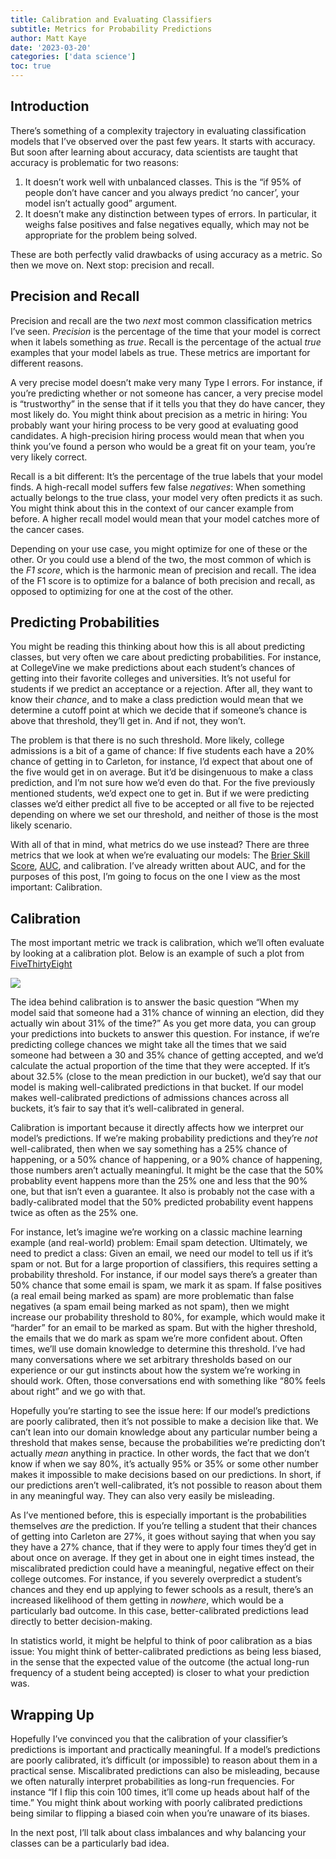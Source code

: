```yaml
---
title: Calibration and Evaluating Classifiers
subtitle: Metrics for Probability Predictions
author: Matt Kaye
date: '2023-03-20'
categories: ['data science']
toc: true
---
```


## Introduction

There's something of a complexity trajectory in evaluating classification models that I've observed over the past few years. It starts with accuracy. But soon after learning about accuracy, data scientists are taught that accuracy is problematic for two reasons:

1. It doesn't work well with unbalanced classes. This is the "if 95% of people don't have cancer and you always predict 'no cancer', your model isn't actually good" argument.
2. It doesn't make any distinction between types of errors. In particular, it weighs false positives and false negatives equally, which may not be appropriate for the problem being solved.

These are both perfectly valid drawbacks of using accuracy as a metric. So then we move on. Next stop: precision and recall.

## Precision and Recall

Precision and recall are the two _next_ most common classification metrics I've seen. *Precision* is the percentage of the time that your model is correct when it labels something as *true*. Recall is the percentage of the actual *true* examples that your model labels as true. These metrics are important for different reasons.

A very precise model doesn't make very many Type I errors. For instance, if you're predicting whether or not someone has cancer, a very precise model is "trustworthy" in the sense that if it tells you that they do have cancer, they most likely do. You might think about precision as a metric in hiring: You probably want your hiring process to be very good at evaluating good candidates. A high-precision hiring process would mean that when you think you've found a person who would be a great fit on your team, you're very likely correct.

Recall is a bit different: It's the percentage of the true labels that your model finds. A high-recall model suffers few false _negatives_: When something actually belongs to the true class, your model very often predicts it as such. You might think about this in the context of our cancer example from before. A higher recall model would mean that your model catches more of the cancer cases.

Depending on your use case, you might optimize for one of these or the other. Or you could use a blend of the two, the most common of which is the *F1 score*, which is the harmonic mean of precision and recall. The idea of the F1 score is to optimize for a balance of both precision and recall, as opposed to optimizing for one at the cost of the other.

## Predicting Probabilities

You might be reading this thinking about how this is all about predicting classes, but very often we care about predicting probabilities. For instance, at CollegeVine we make predictions about each student's chances of getting into their favorite colleges and universities. It's not useful for students if we predict an acceptance or a rejection. After all, they want to know their _chance_, and to make a class prediction would mean that we determine a cutoff point at which we decide that if someone's chance is above that threshold, they'll get in. And if not, they won't. 

The problem is that there is no such threshold. More likely, college admissions is a bit of a game of chance: If five students each have a 20% chance of getting in to Carleton, for instance, I'd expect that about one of the five would get in on average. But it'd be disingenuous to make a class prediction, and I'm not sure how we'd even do that. For the five previously mentioned students, we'd expect one to get in. But if we were predicting classes we'd either predict all five to be accepted or all five to be rejected depending on where we set our threshold, and neither of those is the most likely scenario.

With all of that in mind, what metrics do we use instead? There are three metrics that we look at when we're evaluating our models: The [Brier Skill Score](https://en.wikipedia.org/wiki/Brier_score), [AUC](https://matthewrkaye.com/posts/2023-03-09-on-auc-roc/), and calibration. I've already written about AUC, and for the purposes of this post, I'm going to focus on the one I view as the most important: Calibration.

## Calibration

The most important metric we track is calibration, which we'll often evaluate by looking at a calibration plot. Below is an example of such a plot from [FiveThirtyEight](https://projects.fivethirtyeight.com/checking-our-work/us-senate-elections/)

![](fivethirtyeight-calibration.png)

The idea behind calibration is to answer the basic question "When my model said that someone had a 31% chance of winning an election, did they actually win about 31% of the time?" As you get more data, you can group your predictions into buckets to answer this question. For instance, if we're predicting college chances we might take all the times that we said someone had between a 30 and 35% chance of getting accepted, and we'd calculate the actual proportion of the time that they were accepted. If it's about 32.5% (close to the mean prediction in our bucket), we'd say that our model is making well-calibrated predictions in that bucket. If our model makes well-calibrated predictions of admissions chances across all buckets, it's fair to say that it's well-calibrated in general.

Calibration is important because it directly affects how we interpret our model's predictions. If we're making probability predictions and they're _not_ well-calibrated, then when we say something has a 25% chance of happening, or a 50% chance of happening, or a 90% chance of happening, those numbers aren't actually meaningful. It might be the case that the 50% probablity event happens more than the 25% one and less that the 90% one, but that isn't even a guarantee. It also is probably not the case with a badly-calibrated model that the 50% predicted probability event happens twice as often as the 25% one.

For instance, let's imagine we're working on a classic machine learning example (and real-world) problem: Email spam detection. Ultimately, we need to predict a class: Given an email, we need our model to tell us if it's spam or not. But for a large proportion of classifiers, this requires setting a probability threshold. For instance, if our model says there's a greater than 50% chance that some email is spam, we mark it as spam. If false positives (a real email being marked as spam) are more problematic than false negatives (a spam email being marked as not spam), then we might increase our probability threshold to 80%, for example, which would make it "harder" for an email to be marked as spam. But with the higher threshold, the emails that we do mark as spam we're more confident about. Often times, we'll use domain knowledge to determine this threshold. I've had many conversations where we set arbitrary thresholds based on our experience or our gut instincts about how the system we're working in should work. Often, those conversations end with something like "80% feels about right" and we go with that.

Hopefully you're starting to see the issue here: If our model's predictions are poorly calibrated, then it's not possible to make a decision like that. We can't lean into our domain knowledge about any particular number being a threshold that makes sense, because the probabilities we're predicting don't actually _mean_ anything in practice. In other words, the fact that we don't know if when we say 80%, it's actually 95% or 35% or some other number makes it impossible to make decisions based on our predictions. In short, if our predictions aren't well-calibrated, it's not possible to reason about them in any meaningful way. They can also very easily be misleading.

As I've mentioned before, this is especially important is the probabilities themselves _are_ the prediction. If you're telling a student that their chances of getting into Carleton are 27%, it goes without saying that when you say they have a 27% chance, that if they were to apply four times they'd get in about once on average. If they get in about one in eight times instead, the miscalibrated prediction could have a meaningful, negative effect on their college outcomes. For instance, if you severely overpredict a student's chances and they end up applying to fewer schools as a result, there's an increased likelihood of them getting in _nowhere_, which would be a particularly bad outcome. In this case, better-calibrated predictions lead directly to better decision-making. 

In statistics world, it might be helpful to think of poor calibration as a bias issue: You might think of better-calibrated predictions as being less biased, in the sense that the expected value of the outcome (the actual long-run frequency of a student being accepted) is closer to what your prediction was.

## Wrapping Up

Hopefully I've convinced you that the calibration of your classifier's predictions is important and practically meaningful. If a model's predictions are poorly calibrated, it's difficult (or impossible) to reason about them in a practical sense. Miscalibrated predictions can also be misleading, because we often naturally interpret probabilities as long-run frequencies. For instance "If I flip this coin 100 times, it'll come up heads about half of the time." You might think about working with poorly calibrated predictions being similar to flipping a biased coin when you're unaware of its biases.

In the next post, I'll talk about class imbalances and why balancing your classes can be a particularly bad idea.

